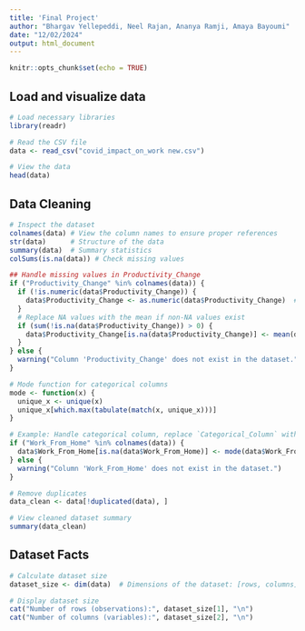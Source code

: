 ```yaml
---
title: 'Final Project'
author: "Bhargav Yellepeddi, Neel Rajan, Ananya Ramji, Amaya Bayoumi"
date: "12/02/2024"
output: html_document
---
```


```r
knitr::opts_chunk$set(echo = TRUE)
```
## Load and visualize data
```r
# Load necessary libraries
library(readr)

# Read the CSV file
data <- read_csv("covid_impact_on_work new.csv")

# View the data 
head(data)
```
## Data Cleaning
```r
# Inspect the dataset
colnames(data) # View the column names to ensure proper references
str(data)      # Structure of the data
summary(data)  # Summary statistics
colSums(is.na(data)) # Check missing values

## Handle missing values in Productivity_Change
if ("Productivity_Change" %in% colnames(data)) {
  if (!is.numeric(data$Productivity_Change)) {
    data$Productivity_Change <- as.numeric(data$Productivity_Change)  # Ensure numeric
  }
  # Replace NA values with the mean if non-NA values exist
  if (sum(!is.na(data$Productivity_Change)) > 0) {
    data$Productivity_Change[is.na(data$Productivity_Change)] <- mean(data$Productivity_Change, na.rm = TRUE)
  }
} else {
  warning("Column 'Productivity_Change' does not exist in the dataset.")
}

# Mode function for categorical columns
mode <- function(x) { 
  unique_x <- unique(x)
  unique_x[which.max(tabulate(match(x, unique_x)))]
}

# Example: Handle categorical column, replace `Categorical_Column` with the correct column name
if ("Work_From_Home" %in% colnames(data)) {
  data$Work_From_Home[is.na(data$Work_From_Home)] <- mode(data$Work_From_Home)
} else {
  warning("Column 'Work_From_Home' does not exist in the dataset.")
}

# Remove duplicates
data_clean <- data[!duplicated(data), ]

# View cleaned dataset summary
summary(data_clean)
```
## Dataset Facts
```r
# Calculate dataset size
dataset_size <- dim(data)  # Dimensions of the dataset: [rows, columns]

# Display dataset size
cat("Number of rows (observations):", dataset_size[1], "\n")
cat("Number of columns (variables):", dataset_size[2], "\n")

```